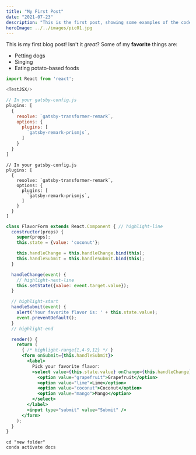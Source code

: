 ```yaml
---
title: "My First Post"
date: "2021-07-23"
description: "This is the first post, showing some examples of the codes."
heroImage: ../../images/pic01.jpg
---
```


This is my first blog post! Isn't it *great*?
Some of my **favorite** things are:

* Petting dogs
* Singing
* Eating potato-based foods

```js
import React from 'react';

<TestJSX/>
```

```javascript
// In your gatsby-config.js
plugins: [
  {
    resolve: `gatsby-transformer-remark`,
    options: {
      plugins: [
        `gatsby-remark-prismjs`,
      ]
    }
  }
]
```

```javascript{numberLines: true}
// In your gatsby-config.js
plugins: [
  {
    resolve: `gatsby-transformer-remark`,
    options: {
      plugins: [
        `gatsby-remark-prismjs`,
      ]
    }
  }
]
```

```jsx
class FlavorForm extends React.Component { // highlight-line
  constructor(props) {
    super(props);
    this.state = {value: 'coconut'};

    this.handleChange = this.handleChange.bind(this);
    this.handleSubmit = this.handleSubmit.bind(this);
  }

  handleChange(event) {
    // highlight-next-line
    this.setState({value: event.target.value});
  }

  // highlight-start
  handleSubmit(event) {
    alert('Your favorite flavor is: ' + this.state.value);
    event.preventDefault();
  }
  // highlight-end

  render() {
    return (
      { /* highlight-range{1,4-9,12} */ }
      <form onSubmit={this.handleSubmit}>
        <label>
          Pick your favorite flavor:
          <select value={this.state.value} onChange={this.handleChange}>
            <option value="grapefruit">Grapefruit</option>
            <option value="lime">Lime</option>
            <option value="coconut">Coconut</option>
            <option value="mango">Mango</option>
          </select>
        </label>
        <input type="submit" value="Submit" />
      </form>
    );
  }
}
```

```shell{promptUser: alice}{promptHost: dev.localhost}
cd "new folder"
conda activate docs
```
